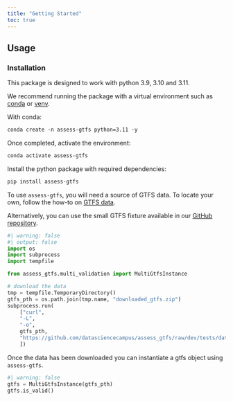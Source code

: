 ```yaml
---
title: "Getting Started"
toc: true
---
```


## Usage
<!-- *Explain how to use the things in the repo.* -->

### Installation

This package is designed to work with python 3.9, 3.10 and 3.11.

We recommend running the package with a virtual environment such as
[conda](https://conda.io/projects/conda/en/latest/user-guide/tasks/manage-environments.html)
or [venv](https://docs.python.org/3/library/venv.html).

With conda:
```.abc
conda create -n assess-gtfs python=3.11 -y
```
Once completed, activate the environment:
```.abc
conda activate assess-gtfs
```
Install the python package with required dependencies:

```.abc
pip install assess-gtfs
```
To use `assess-gtfs`, you will need a source of GTFS data. To locate your own,
follow the how-to on [GTFS data][gtfs-how-to].

Alternatively, you can use the small GTFS fixture available in our
[GitHub repository][newport-gtfs-fixture].

```python
#| warning: false
#| output: false
import os
import subprocess
import tempfile

from assess_gtfs.multi_validation import MultiGtfsInstance

# download the data
tmp = tempfile.TemporaryDirectory()
gtfs_pth = os.path.join(tmp.name, "downloaded_gtfs.zip")
subprocess.run(
    ["curl",
    "-L",
    "-o",
    gtfs_pth,
    "https://github.com/datasciencecampus/assess_gtfs/raw/dev/tests/data/gtfs/newport-20230613_gtfs.zip"
    ])
```

Once the data has been downloaded you can instantiate a gtfs object using
`assess-gtfs`.

```python
#| warning: false
gtfs = MultiGtfsInstance(gtfs_pth)
gtfs.is_valid()
```

[gtfs-how-to]: /docs/how_to/index.qmd
[newport-gtfs-fixture]: https://github.com/datasciencecampus/assess_gtfs/blob/dev/tests/data/gtfs/newport-20230613_gtfs.zip
